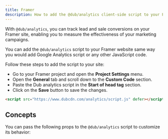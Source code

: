 ```yaml
---
title: Framer
description: How to add the @dub/analytics client-side script to your Framer site
---
```



With `@dub/analytics`, you can track lead and sale conversions on your Framer site, enabling you to measure the effectiveness of your marketing campaigns.

You can add the `@dub/analytics` script to your Framer website same way you would add Google Analytics script or any other JavaScript code.

Follow these steps to add the script to your site:

- Go to your Framer project and open the **Project Settings** menu.
- Open the **General** tab and scroll down to the **Custom Code** section.
- Paste the Dub analytics script in the **Start of head tag** section.
- Click on the **Save** button to save the changes.

```html
<script src="https://www.dubcdn.com/analytics/script.js" defer></script>
```

<ClientSideClickTrackingAddendum />

<DubClientInstallVerify />

## Concepts

You can pass the following props to the `@dub/analytics` script to customize its behavior:

<DubAnalyticsParams />
